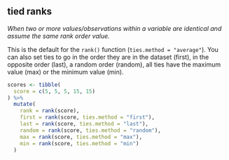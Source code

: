 ## tied ranks

<dfn>When two or more values/observations within a variable are identical and assume the same rank order value.</dfn>

This is the default for the `rank()` function (`ties.method = "average"`). You can also set ties to go in the order they are in the dataset (first), in the opposite order (last), a random order (random), all ties have the maximum value (max) or the minimum value (min).

```r
scores <- tibble(
  score = c(5, 5, 5, 15, 15)
) %>%
  mutate(
    rank = rank(score),
    first = rank(score, ties.method = "first"),
    last = rank(score, ties.method = "last"),
    random = rank(score, ties.method = "random"),
    max = rank(score, ties.method = "max"),
    min = rank(score, ties.method = "min")
  )
```



